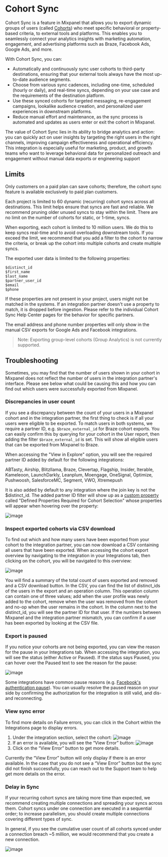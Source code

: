 
# Cohort Sync

Cohort Sync is a feature in Mixpanel that allows you to export dynamic groups of users (called [Cohorts](/docs/users/cohorts)) who meet specific behavioral or property-based criteria, to external tools and platforms. This enables you to seamlessly connect your analytics insights with marketing automation, engagement, and advertising platforms such as Braze, Facebook Ads, Google Ads, and more.

With Cohort Sync, you can:

- Automatically and continuously sync user cohorts to third-party destinations, ensuring that your external tools always have the most up-to-date audience segments.
- Choose from various sync cadences, including one-time, scheduled (hourly or daily), and real-time syncs, depending on your use case and the requirements of the destination platform.
- Use these synced cohorts for targeted messaging, re-engagement campaigns, lookalike audience creation, and personalized user experiences in downstream platforms.
- Reduce manual effort and maintenance, as the sync process is automated and updates as users enter or exit the cohort in Mixpanel.

The value of Cohort Sync lies in its ability to bridge analytics and action: you can quickly act on user insights by targeting the right users in the right channels, improving campaign effectiveness and operational efficiency. This integration is especially useful for marketing, product, and growth teams who want to leverage behavioral data for personalized outreach and engagement without manual data exports or engineering support

## Limits

<Callout type="info">
    Only customers on a paid plan can save cohorts; therefore, the cohort sync feature is available exclusively to paid plan customers.
</Callout>

Each project is limited to 60 dynamic (recurring) cohort syncs across all destinations. This limit helps ensure that syncs are fast and reliable. We recommend pruning older unused syncs to stay within the limit. There are no limit on the number of cohorts for static, or 1-time, syncs.

When exporting, each cohort is limited to 10 million users. We do this to keep syncs real-time and to avoid overloading downstream tools. If you exceed the limit, we recommend that you add a filter to the cohort to narrow the criteria, or break up the cohort into multiple cohorts and create multiple syncs.

The exported user data is limited to the following properties:

```
$distinct_id
$first_name
$last_name
$partner_user_id
$email
$phone
```

If these properties are not present in your project, users might not be matched in the systems. If an integration partner doesn't use a property to match, it is dropped before ingestion. Please refer to the individual Cohort Sync Help Center pages for the behavior for specific partners.

The email address and phone number properties will only show in the manual CSV exports for Google Ads and Facebook integrations.

> Note: Exporting group-level cohorts (Group Analytics) is not currently supported.

## Troubleshooting

Sometimes, you may find that the number of users shown in your cohort in Mixpanel does not reflect the number of users in the integration partner's interface. Please see below what could be causing this and how you can find out which users were successfully exported from Mixpanel.

### Discrepancies in user count

If you see a discrepancy between the count of your users in a Mixpanel cohort and in the integration partner, the first thing to check is if all your users were eligible to be exported. To match users in both systems, we require a partner ID, e.g. `$braze_external_id` for Braze cohort exports. You can easily confirm this by querying for your cohort in the User report, then adding the filter `$braze_external_id` is set. This will show all eligible users that can be exported from Mixpanel to Braze. 

When accessing the "View in Explore" option, you will see the required partner ID added by default for the following integrations:

ABTasty, Airship, Blitzllama, Braze, Clevertap, Flagship, Insider, Iterable, Kameleoon, LaunchDarkly, Leanplum, Moengage, OneSignal, Optimize, Pushwoosh, SalesforceMC, Segment, VWO, Xtremepush

It is also added by default to any integration where the join key is not the $distinct_id. The added partner ID filter will show up as a [custom property](/docs/features/custom-properties) called "Defined Properties Required for Cohort Selection" whose properties will appear when hovering over the property:

![image](https://user-images.githubusercontent.com/13734965/233539618-3ac2c97e-d3fd-4c44-8dc3-847ecdfe50bb.png)

### Inspect exported cohorts via CSV download

To find out which and how many users have been exported from your cohort to the integration partner, you can now download a CSV containing all users that have been exported. When accessing the cohort export overview by navigating to the integration in your Integrations tab, then clicking on the cohort, you will be navigated to this overview:

![image](https://user-images.githubusercontent.com/13734965/233539646-5057fdb4-5c15-412a-8390-1bed8d44f136.png)

You will find a summary of the total count of users exported and removed and a CSV download button. In the CSV, you can find the list of distinct_ids of the users in the export and an operation column. This operation column can contain one of three values; add when the user profile was newly added to the cohort, remove when the user was removed from the cohort and no-op when the user remains in the cohort. In the column next to the distinct_id, you will see the partner ID for that user. If the numbers between Mixpanel and the integration partner mismatch, you can confirm if a user has been exported by looking at the CSV file. 

### Export is paused

If you notice your cohorts are not being exported, you can view the reason for the pause in your Integrations tab. When accessing the integration, you will see the status (either Active or Paused). If the status says Paused, you can hover over the Paused text to see the reason for the pause:

![image](https://user-images.githubusercontent.com/13734965/233539691-d36370b1-880a-4aa6-a64c-399175c02388.png)

Some integrations have common pause reasons (e.g. [Facebook's authentication pause](/docs/cohort-sync/integrations/facebook-ads#troubleshooting-errors)). You can usually resolve the paused reason on your side by confirming the authorization for the integration is still valid, and dis- and reconnecting. 

### View sync error

To find more details on Failure errors, you can click in the Cohort within the Integrations page to display errors.

1. Under the integration section, select the cohort:
![image](https://user-images.githubusercontent.com/13734965/233539867-3bd94f9f-b50c-4939-9eb9-5879e0b2e8cf.png)
2. If an error is available, you will see the “View Error” button:
![image](https://user-images.githubusercontent.com/13734965/233539900-58b14423-bdfd-4fb7-98ff-17576d54a5d8.png)
3. Click on the “View Error” button to get more details.

Currently the “View Error” button will only display if there is an error available. In the case that you do not see a “View Error” button but the sync did not finish successfully, you can reach out to the Support team to help get more details on the error.

### Delay in Sync
If your recurring cohort syncs are taking more time than expected, we recommend creating multiple connections and spreading your syncs across them. Cohort syncs under one connection are executed in a sequential order; to increase parallelism, you should create multiple connections covering different types of sync.

In general, if you see the cumulative user count of all cohorts synced under a connection breach ~5 million, we would recommend that you create a new connection.

![image](/cohort_sync_delay.png)
